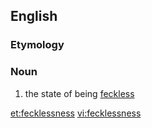 ==English==
===Etymology===
{{suffix|feckless|ness}}

===Noun===
{{en-noun|-}}

# the state of being [[feckless]]

[[et:fecklessness]]
[[vi:fecklessness]]